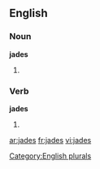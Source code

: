 ==English==

===Noun===
'''jades'''

# {{plural of|[[jade]]}}

===Verb===
'''jades'''

# {{third person singular of|jade}}

[[Category:English plurals]]

[[ar:jades]]
[[fr:jades]]
[[vi:jades]]